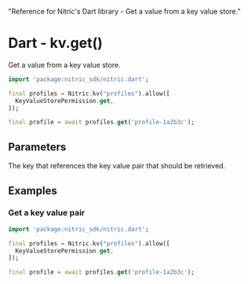   "Reference for Nitric's Dart library - Get a value from a key value store."

# Dart - kv.get()

Get a value from a key value store.

```dart
import 'package:nitric_sdk/nitric.dart';

final profiles = Nitric.kv("profiles").allow([
  KeyValueStorePermission.get,
]);

final profile = await profiles.get('profile-1a2b3c');
```

## Parameters

<Properties>
  <Property name="key" required type="String">
    The key that references the key value pair that should be retrieved.
  </Property>
</Properties>

## Examples

### Get a key value pair

```dart
import 'package:nitric_sdk/nitric.dart';

final profiles = Nitric.kv("profiles").allow([
  KeyValueStorePermission.get,
]);

final profile = await profiles.get('profile-1a2b3c');
```
